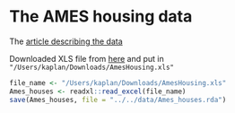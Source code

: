 # The AMES housing data

The [article describing the data](https://ww2.amstat.org/publications/jse/v19n3/decock.pdf)

Downloaded XLS file from [here](http://www.amstat.org/publications/jse/v19n3/decock/AmesHousing.xls) and put in `"/Users/kaplan/Downloads/AmesHousing.xls"`

```r
file_name <- "/Users/kaplan/Downloads/AmesHousing.xls"
Ames_houses <- readxl::read_excel(file_name)
save(Ames_houses, file = "../../data/Ames_houses.rda")
```
